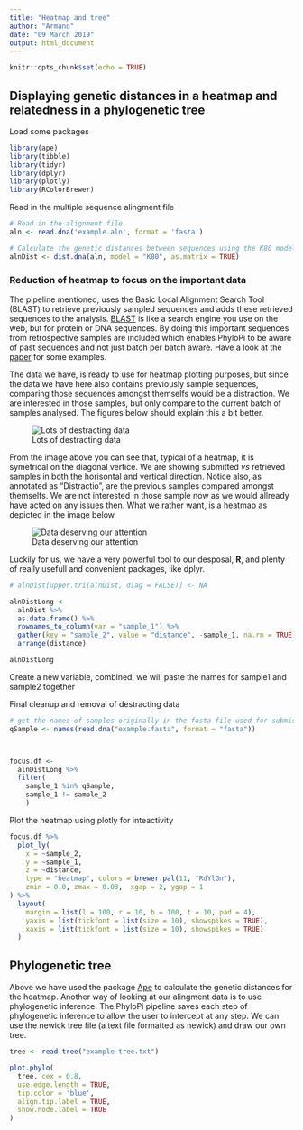 ```yaml
---
title: "Heatmap and tree"
author: "Armand"
date: "09 March 2019"
output: html_document
---
```


```r
knitr::opts_chunk$set(echo = TRUE)
```

## Displaying genetic distances in a heatmap and relatedness in a phylogenetic tree

Load some packages

```r
library(ape)
library(tibble)
library(tidyr)
library(dplyr)
library(plotly)
library(RColorBrewer)
```

Read in the multiple sequence alingment file

```r
# Read in the alignment file
aln <- read.dna('example.aln', format = 'fasta')

# Calculate the genetic distances between sequences using the K80 model, as.mattrix makes the rest easier
alnDist <- dist.dna(aln, model = "K80", as.matrix = TRUE)
```




### Reduction of heatmap to focus on the important data

The pipeline mentioned, uses the Basic Local Alignment Search Tool (BLAST) to retrieve previously sampled sequences and adds these retrieved sequences to the analysis.  [BLAST](https://blast.ncbi.nlm.nih.gov/Blast.cgi) is like a search engine you use on the web, but for protein or DNA sequences.  By doing this important sequences from retrospective samples are included which enables PhyloPi to be aware of past sequences and not just batch per batch aware.  Have a look at the [paper](https://journals.plos.org/plosone/article/comments?id=10.1371/journal.pone.0213241) for some examples.


The data we have, is ready to use for heatmap plotting purposes, but since the data we have here also contains previously sample sequences, comparing those sequences amongst themselfs would be a distraction.  We are interested in those samples, but only compare to the current batch of samples analysed.  The figures below should explain this a bit better. 


![Lots of destracting data](heatmap_full.png)



From the image above you can see that, typical of a heatmap, it is symetrical on the diagonal vertice.  We are showing submitted *vs* retrieved samples in both the horisontal and vertical direction.  Notice also, as annotated as "Distractio", are the previous samples compared amongst themselfs.  We are not interested in those sample now as we would allready have acted on any issues then.  What we rather want, is a heatmap as depicted in the image below.



![Data deserving our attention](heatmap_focused.png)



Luckily for us, we have a very powerful tool to our desposal, **R**, and plenty of really usefull and convenient packages, like dplyr.



```r
# alnDist[upper.tri(alnDist, diag = FALSE)] <- NA

alnDistLong <- 
  alnDist %>% 
  as.data.frame() %>% 
  rownames_to_column(var = "sample_1") %>% 
  gather(key = "sample_2", value = "distance", -sample_1, na.rm = TRUE) %>% 
  arrange(distance)

alnDistLong
```




Create a new variable, combined, we will paste the names for sample1 and sample2 together


Final cleanup and removal of destracting data

```r
# get the names of samples originally in the fasta file used for submission
qSample <- names(read.dna("example.fasta", format = "fasta"))



focus.df <- 
  alnDistLong %>% 
  filter(
    sample_1 %in% qSample,
    sample_1 != sample_2
    )


```

Plot the heatmap using plotly for inteactivity

```r
focus.df %>% 
  plot_ly(
    x = ~sample_2,
    y = ~sample_1,
    z = ~distance,
    type = "heatmap", colors = brewer.pal(11, "RdYlGn"), 
    zmin = 0.0, zmax = 0.03,  xgap = 2, ygap = 1
) %>% 
  layout(
    margin = list(l = 100, r = 10, b = 100, t = 10, pad = 4), 
    yaxis = list(tickfont = list(size = 10), showspikes = TRUE),
    xaxis = list(tickfont = list(size = 10), showspikes = TRUE)
  )
```




## Phylogenetic tree

Above we have used the package [Ape](http://ape-package.ird.fr/) to calculate the genetic distances for the heatmap.  Another way of looking at our alingment data is to use phylogenetic inference. The PhyloPi pipeline saves each step of phylogenetic inference to allow the user to intercept at any step.  We can use the newick tree file (a text file formatted as newick) and draw our own tree.

```r
tree <- read.tree("example-tree.txt")

plot.phylo(
  tree, cex = 0.8, 
  use.edge.length = TRUE, 
  tip.color = 'blue', 
  align.tip.label = TRUE, 
  show.node.label = TRUE
)

```










